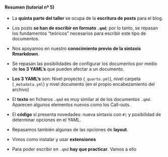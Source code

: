 ::: {.callout-note collapse="true" appearance="default" icon="false"}
#### Resumen (tutorial nº 5)

- La **quinta parte del taller** se ocupa de la **escritura de posts** para el blog. 

- Los posts **se han de escribir en formato `.qmd`**; por lo tanto, se repasan  los fundamentos "teóricos" necesarios para escribir este tipo de documentos.

- Nos apoyamos en nuestro **conocimiento previo de la sintaxis Rmarkdown**.

- Se repasan las posibilidades de configurar los documentos por medio de **los 3 YAML's** que pueden afectar a un documento.

-  **Los 3 YAML's** son: Nivel proyecto (`_quarto.yml`), nivel carpeta (`_metadata.yml`) y nivel documento (en el propio encabezamiento del archivo)

- El **texto** en ficheros `.qmd` es muy similar al de los documentos `.qmd`. Aparecen algunos elementos nuevos como los Call-outs.

- El **código** sí presenta novedades: nueva sintaxis con `#|` y posibilidad de determinar opciones en el YAML.

- Repasamos también algunas de las opciones de **layout**.

- Vimos como instalar y usar **extensiones**

- Para poder escribir en `.qmd` **hay que practicar**. Vamos a ello

:::
